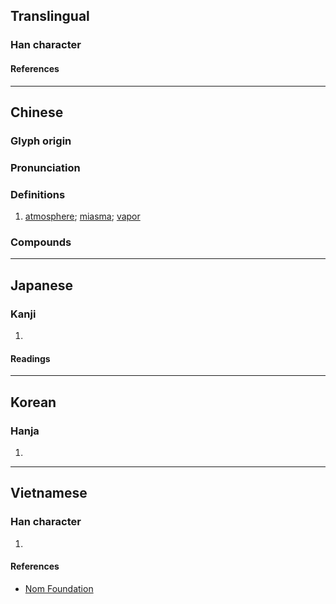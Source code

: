 {{character info/new}}
==Translingual==

===Han character===
{{Han char|rn=84|rad=气|as=04|sn=8|four=80217|canj=ONCSH|ids=⿹气分}}

====References====
{{Han ref|kx=0599.050|dkj=17048|dj=0990.180|hdz=32010.130|uh=6C1B}}

----

==Chinese==
{{zh-forms}}

===Glyph origin===
{{Han etym}}

===Pronunciation===
{{zh-pron
|m=fēn
|c=fan1
|h=pfs=
|md=
|mn=hun
|w=
|mc=y
|oc=y
|cat=n
}}

===Definitions===
{{zh-hanzi}}

# [[atmosphere]]; [[miasma]]; [[vapor]]

===Compounds===
{{zh-der|氛圍|俗氛|妖氛|氛祲|氛氳|氣氛|氛厲|海氛|氛昏|氛邪|靈氛|翠氛}}

----

==Japanese==

===Kanji===
{{ja-kanji|grade=|rs=气04}}

# {{rfdef|ja|sort=气04}}

====Readings====
{{ja-readings
|goon=ぶん
|kanon=ふん
|kun=き-, わざわ-い
}}

----

==Korean==

===Hanja===
{{ko-hanja|분}}

# {{rfdef|ko|sort=气04}}

----

==Vietnamese==

===Han character===
{{vi-readings|rs=气04|reading=phân}}

# {{rfdef|vi|sort=气04}}

====References====
* [http://nomfoundation.org/common/nom_details.php?codepoint=6c1b Nom Foundation]